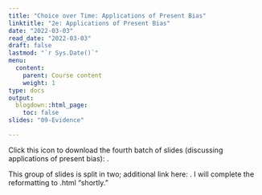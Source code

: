 ```yaml
---
title: "Choice over Time: Applications of Present Bias"
linktitle: "2e: Applications of Present Bias"
date: "2022-03-03"
read_date: "2022-03-03"
draft: false
lastmod: "`r Sys.Date()`"
menu:
  content:
    parent: Course content
    weight: 1
type: docs
output:
  blogdown::html_page:
    toc: false
slides: "09-Evidence"

---
```


Click this icon to download the fourth batch of slides (discussing applications of present bias): [<i class="fas fa-file-download"></i>](/ps/EC404_Lecture4e.pdf).

This group of slides is split in two; additional link here: [<i class="fas fa-file-download"></i>](/ps/EC404_Lecture4e2.pdf). I will complete the reformatting to .html "shortly."
